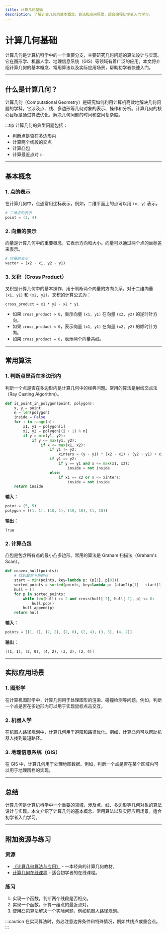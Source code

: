 ```yaml
---
title: 计算几何基础
description: 了解计算几何的基本概念、算法和应用场景，适合编程初学者入门学习。
---
```


# 计算几何基础

计算几何是计算机科学中的一个重要分支，主要研究几何问题的算法设计与实现。它在图形学、机器人学、地理信息系统（GIS）等领域有着广泛的应用。本文将介绍计算几何的基本概念、常用算法以及实际应用场景，帮助初学者快速入门。

---

## 什么是计算几何？

计算几何（Computational Geometry）是研究如何利用计算机高效地解决几何问题的学科。它涉及点、线、多边形等几何对象的表示、操作和分析。计算几何的核心目标是通过算法优化，解决几何问题的时间和空间复杂度。

:::tip
计算几何的典型问题包括：
- 判断点是否在多边形内
- 计算两个线段的交点
- 计算凸包
- 计算最近点对
:::

---

## 基本概念

### 1. 点的表示
在计算几何中，点通常用坐标表示。例如，二维平面上的点可以用 `(x, y)` 表示。

```python
# 二维点的表示
point = (3, 4)
```

### 2. 向量的表示
向量是计算几何中的重要概念，它表示方向和大小。向量可以通过两个点的坐标差来表示。

```python
# 向量的表示
vector = (x2 - x1, y2 - y1)
```

### 3. 叉积（Cross Product）
叉积是计算几何中的基本操作，用于判断两个向量的方向关系。对于二维向量 `(x1, y1)` 和 `(x2, y2)`，叉积的计算公式为：

```
cross_product = x1 * y2 - x2 * y1
```

- 如果 `cross_product > 0`，表示向量 `(x1, y1)` 在向量 `(x2, y2)` 的逆时针方向。
- 如果 `cross_product < 0`，表示向量 `(x1, y1)` 在向量 `(x2, y2)` 的顺时针方向。
- 如果 `cross_product = 0`，表示两个向量共线。

---

## 常用算法

### 1. 判断点是否在多边形内
判断一个点是否在多边形内是计算几何中的经典问题。常用的算法是射线交点法（Ray Casting Algorithm）。

```python
def is_point_in_polygon(point, polygon):
    x, y = point
    n = len(polygon)
    inside = False
    for i in range(n):
        x1, y1 = polygon[i]
        x2, y2 = polygon[(i + 1) % n]
        if y > min(y1, y2):
            if y <= max(y1, y2):
                if x <= max(x1, x2):
                    if y1 != y2:
                        xinters = (y - y1) * (x2 - x1) / (y2 - y1) + x1
                    if y1 == y2:
                        if y == y1 and x <= max(x1, x2):
                            inside = not inside
                    else:
                        if x1 == x2 or x <= xinters:
                            inside = not inside
    return inside
```

**输入：**
```python
point = (5, 5)
polygon = [(1, 1), (10, 1), (10, 10), (1, 10)]
```

**输出：**
```
True
```

### 2. 计算凸包
凸包是包含所有点的最小凸多边形。常用的算法是 Graham 扫描法（Graham's Scan）。

```python
def convex_hull(points):
    # 找到最左下角的点
    start = min(points, key=lambda p: (p[1], p[0]))
    sorted_points = sorted(points, key=lambda p: (atan2(p[1] - start[1], p[0] - start[0]), p[0]))
    hull = []
    for p in sorted_points:
        while len(hull) >= 2 and cross(hull[-2], hull[-1], p) <= 0:
            hull.pop()
        hull.append(p)
    return hull
```

**输入：**
```python
points = [(1, 1), (2, 2), (2, 0), (2, 4), (3, 3), (4, 2)]
```

**输出：**
```
[(1, 1), (2, 0), (4, 2), (3, 3), (2, 4)]
```

---

## 实际应用场景

### 1. 图形学
在计算机图形学中，计算几何用于处理图形的渲染、碰撞检测等问题。例如，判断一个点是否在多边形内可以用于实现鼠标点击交互。

### 2. 机器人学
在机器人路径规划中，计算几何用于避障和路径优化。例如，计算凸包可以帮助机器人找到最短路径。

### 3. 地理信息系统（GIS）
在 GIS 中，计算几何用于处理地图数据。例如，判断一个点是否在某个区域内可以用于地理围栏的实现。

---

## 总结

计算几何是计算机科学中一个重要的领域，涉及点、线、多边形等几何对象的算法设计与实现。本文介绍了计算几何的基本概念、常用算法以及实际应用场景，适合初学者入门学习。

---

## 附加资源与练习

### 资源
- [《计算几何算法与应用》](https://example.com) - 一本经典的计算几何教材。
- [计算几何在线课程](https://example.com) - 适合初学者的在线课程。

### 练习
1. 实现一个函数，判断两个线段是否相交。
2. 实现一个函数，计算一组点的最近点对。
3. 使用凸包算法解决一个实际问题，例如机器人路径规划。

:::caution
在实现算法时，务必注意边界条件和特殊情况，例如共线点或重合点。
:::